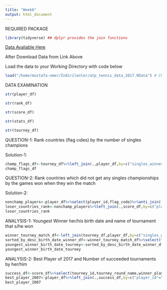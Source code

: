 ```yaml
---
title: "Week6"
output: html_document
---
```

REQUIRED PACKAGE
```r
library(tidyverse) ## dplyr provides the join functions

```




[Data Avaliable Here](https://github.com/pjournal/mef03-MustafaOmerGuclu/blob/master/atp_tennis_data_2017.RData)

After Download Data from Link Above 


Load the data to your Working Directory with code below

```r
load("/home/mustafa-omer/İndirilenler/atp_tennis_data_2017.RData") # Change Path according to your data location you may use file.chose() function to reach your data path 
```
DATA EXAMINATION
```r
str(player_df)
```

```r
str(rank_df)
```
```r
str(score_df)
```

```r
str(stats_df)
```

```r
str(tourney_df)
```
QUESTION-1:
Rank countries (flag cıdes) by the number of singles champions

Solution-1:
```r
champ_flags_df<-tourney_df%>%left_join(.,player_df,by=c("singles_winner_player_id"="player_id"))%>%count(flag_code,sort = TRUE)
champ_flags_df
```

QUESTION-2:
Rank countries which did not get any singles championships by the games won when they win the match

Solution-2:
```r
nonchamp_players<-player_df%>%select(player_id,flag_code)%>%anti_join(.,champ_flags_df)
loser_countries_rank<-nonchamp_players%>%left_join(.,score_df,by=c("player_id"="winner_player_id"))%>%group_by(flag_code)%>%summarise(total_won=sum(winner_games_won,na.rm = TRUE))%>%arrange(desc(total_won))
loser_countries_rank
```

ANALYSIS-1:
Youngest Winner her/his birth date and name of tournament that s/he won 
```r
winner_tourney_match_df<-left_join(tourney_df,player_df,by=c("singles_winner_player_id"="player_id"))
sorted_by_desc_birth_date_winner_df<-winner_tourney_match_df%>%select(first_name,last_name,birth_date,tourney_name)%>%arrange(desc(birth_date))
youngest_winner_birth_date_tourney<-sorted_by_desc_birth_date_winner_df[1,]
youngest_winner_birth_date_tourney
```
ANALYSIS-2:
Best Player of 2017 and Number of succeeded tournaments by her/him
```r
success_df<-score_df%>%select(tourney_id,tourney_round_name,winner_player_id)%>%filter(tourney_round_name=="Finals")%>%count(winner_player_id,sort = TRUE)
best_player_2007<-player_df%>%left_join(.,success_df,by=c("player_id"="winner_player_id"))%>%select(first_name,last_name,n)%>%arrange(desc(n))%>%slice(1)
best_player_2007
```


